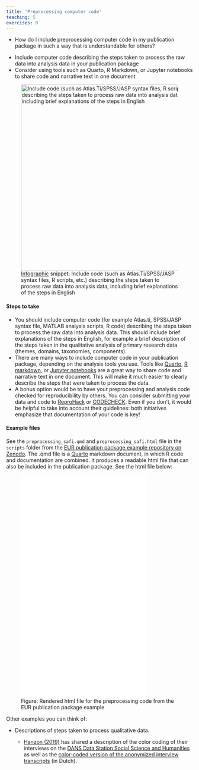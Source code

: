 ```yaml
---
title: 'Preprocessing computer code'
teaching: 5
exercises: 0
---
```


::: questions
-   How do I include preprocessing computer code in my publication package in such a way that is understandable for others?
:::

::: objectives
-   Include computer code describing the steps taken to process the raw data into analysis data in your publication package
-   Consider using tools such as Quarto, R Markdown, or Jupyter notebooks to share code and narrative text in one document
:::


![[Infographic](https://doi.org/10.5281/zenodo.7575566) snippet: Include code (such as Atlas.Ti/SPSS/JASP syntax files, R scripts, etc.) describing the steps taken to process raw data into analysis data, including brief explanations of the steps in English](fig/04_preprocessing-code.png){width="500" alt="Include code (such as Atlas.Ti/SPSS/JASP syntax files, R scripts, etc.) describing the steps taken to process raw data into analysis data, including brief explanations of the steps in English"}

::: checklist
#### Steps to take

-   You should include computer code (for example Atlas.ti, SPSS/JASP syntax file, MATLAB analysis scripts, R code) describing the steps taken to process the raw data into analysis data. 
This should include brief explanations of the steps in English, for example a brief description of the steps taken in the qualitative analysis of primary research data (themes, domains, taxonomies, components).
-   There are many ways to include computer code in your publication package, depending on the analysis tools you use. 
Tools like [Quarto](https://quarto.org/){target="_blank"}, [R markdown](https://rmarkdown.rstudio.com/){target="_blank"}, or [Jupyter notebooks](https://jupyter.org/){target="_blank"} are a great way to share code and narrative text in one document. 
This will make it much easier to clearly describe the steps that were taken to process the data.
-   A bonus option would be to have your preprocessing and analysis code checked for reproducibility by others. You can consider submitting your data and code to [ReproHack](https://www.reprohack.org/){target="_blank"} or [CODECHECK](https://codecheck.org.uk/){target="_blank"}. Even if you don't, it would be helpful to take into account their guidelines: both initiatives emphasize that documentation of your code is key!  

:::

::: callout
#### Example files

See the `preprocessing_safi.qmd` and `preprocessing_safi.html` file in the `scripts` folder from the [EUR publication package example repository on Zenodo](https://doi.org/10.5281/zenodo.7956600){target="_blank"}. The .qmd file is a [Quarto](https://quarto.org/){target="_blank"} markdown document, in which R code and documentation are combined. It produces a readable html file that can also be included in the publication package. See the html file below:

![Figure: Rendered html file for the preprocessing code from the EUR publication package example](files/preprocessing_safi.html){width="80%" height="600" alt="Rendered html file for the preprocessing code from the EUR publication package example"}

Other examples you can think of:

-   Descriptions of steps taken to process qualitative data.

    -   [Hanzon (2019)](https://doi.org/10.17026/dans-xkd-48aj){target="_blank"} has shared a description of the color coding of their interviews on the [DANS Data Station Social Science and Humanities](https://ssh.datastations.nl/file.xhtml?fileId=11060&version=1.0&toolType=PREVIEW){target="_blank"} as well as the [color-coded version of the anonymized interview transcripts](https://ssh.datastations.nl/file.xhtml?fileId=11058&version=1.0&toolType=PREVIEW){target="_blank"} (in Dutch).

:::


